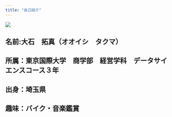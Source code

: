 ---
title: "自己紹介"
---

![](images/DSC03564-EDIT.jpg)

## 名前:大石　拓真（オオイシ　タクマ）

## 所属：東京国際大学　商学部　経営学科　データサイエンスコース３年

## 出身：埼玉県

## 趣味：バイク・音楽鑑賞
